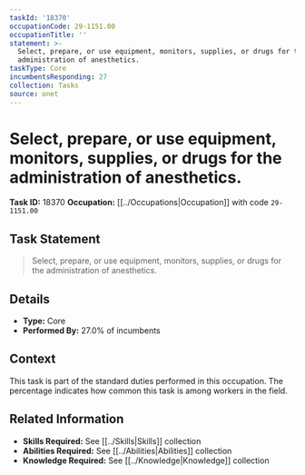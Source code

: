 ```yaml
---
taskId: '18370'
occupationCode: 29-1151.00
occupationTitle: ''
statement: >-
  Select, prepare, or use equipment, monitors, supplies, or drugs for the
  administration of anesthetics.
taskType: Core
incumbentsResponding: 27
collection: Tasks
source: onet
---
```

# Select, prepare, or use equipment, monitors, supplies, or drugs for the administration of anesthetics.

**Task ID:** 18370
**Occupation:** [[../Occupations|Occupation]] with code `29-1151.00`

## Task Statement

> Select, prepare, or use equipment, monitors, supplies, or drugs for the administration of anesthetics.

## Details

- **Type:** Core
- **Performed By:** 27.0% of incumbents

## Context

This task is part of the standard duties performed in this occupation. The percentage indicates how common this task is among workers in the field.

## Related Information

- **Skills Required:** See [[../Skills|Skills]] collection
- **Abilities Required:** See [[../Abilities|Abilities]] collection
- **Knowledge Required:** See [[../Knowledge|Knowledge]] collection
